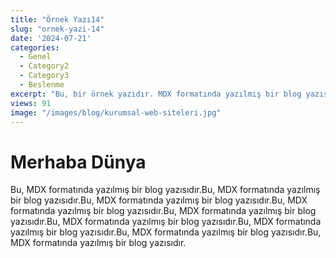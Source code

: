 ```yaml
---
title: "Örnek Yazı14"
slug: "ornek-yazi-14"
date: '2024-07-21'
categories:
  - Genel
  - Category2
  - Category3
  - Beslenme
excerpt: "Bu, bir örnek yazıdır. MDX formatında yazılmış bir blog yazısıdır.Bu, MDX formatında yazılmış bir blog yazısıdır"
views: 91
image: "/images/blog/kurumsal-web-siteleri.jpg"
---
```


# Merhaba Dünya

Bu, MDX formatında yazılmış bir blog yazısıdır.Bu, MDX formatında yazılmış bir blog yazısıdır.Bu, MDX formatında yazılmış bir blog yazısıdır.Bu, MDX formatında yazılmış bir blog yazısıdır.Bu, MDX formatında yazılmış bir blog yazısıdır.Bu, MDX formatında yazılmış bir blog yazısıdır.Bu, MDX formatında yazılmış bir blog yazısıdır.Bu, MDX formatında yazılmış bir blog yazısıdır.Bu, MDX formatında yazılmış bir blog yazısıdır.
